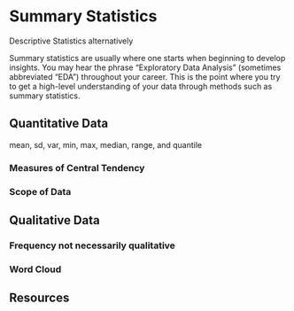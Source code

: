 # Summary Statistics

Descriptive Statistics alternatively

Summary statistics are usually where one starts when beginning to develop insights. You may hear the phrase "Exploratory Data Analysis" (sometimes abbreviated "EDA") throughout your career. This is the point where you try to get a high-level understanding of your data through methods such as summary statistics.

## Quantitative Data

mean, sd, var, min, max, median, range, and quantile

### Measures of Central Tendency

### Scope of Data

## Qualitative Data

### Frequency not necessarily qualitative

### Word Cloud



## Resources